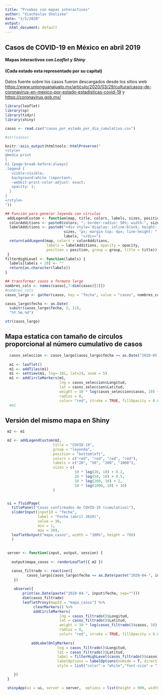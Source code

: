 ---
title: "Pruebas con mapas interactivos"
author: "Viacheslav Shalisko"
date: "2/5/2020"
output:
  html_document: default
---

## Casos de COVID-19 en México en abril 2019

#### Mapas interactivos con *Leaflet* y *Shiny*
#### (Cada estado esta representado por su capital)

Datos fuente sobre los casos fueron descargados desde los sitios web
<https://www.unionguanajuato.mx/articulo/2020/03/29/cultura/casos-de-coronavirus-en-mexico-por-estado-estadisticas-covid-19>
y <https://coronavirus.gob.mx/>


```{r}
library(leaflet)
library(sp)
library(tidyr)
library(shiny)

casos <- read.csv("casos_por_estado_por_dia_cumulativo.csv")

#str(casos)
```

```{r}
knitr::asis_output(htmltools::htmlPreserve("
<style>
@media print
{
h1 {page-break-before:always}
.legend {
   visble:visible;
   background:white !important;
   -webkit-print-color-adjust: exact;
   opacity: 1;
  }
}
</style>
"))
```


```{r}
## Función para generar leyenda con circulos
 addLegendCustom <- function(map, title, colors, labels, sizes, position, group, opacity = 0.5) {
  colorAdditions <- paste0(colors, "; border-radius: 50%; width:", sizes, "px; height:", sizes, "px")
  labelAdditions <- paste0("<div style='display: inline-block; height: ", 
                           sizes, "px; margin-top: 4px; line-height: ", sizes, "px;'>", 
                           labels, "</div>")
  return(addLegend(map, colors = colorAdditions, 
                   labels = labelAdditions, opacity = opacity, 
                   position = position, group = group, title = title))
 }
filterHighLevel <- function(labels) {
  labels[labels < 20] <- ""
  return(as.character(labels))
}
```


```{r}
## transformar casos a formato largo
nombres_cols <- names(casos[,7:dim(casos)[2]])
#nombres_cols
casos_largo <- gather(casos, key = "fecha", value = "casos", nombres_cols)

casos_largo$fecha <- as.Date(
  substr(casos_largo$fecha, 2, 11),
  "%Y.%m.%d")

str(casos_largo)

```

## Mapa estatica con tamaño de circulos proporcional al número cumulativo de casos

```{r fig.width = 9, fig.height = 8}

  casos_seleccion <- casos_largo[casos_largo$fecha == as.Date("2020-05-01"),]
  
  m1 <- leaflet()
  m1 <- addTiles(m1)
  m1 <- setView(m1, lng=-101, lat=24, zoom = 5)
  m1 <- addCircleMarkers(m1, 
                         lng = casos_seleccion$Longitud, 
                         lat = casos_seleccion$Latitud, 
                         weight = 10 * log(casos_seleccion$casos, 10) + 0.01 * casos_seleccion$casos, 
                         radius = 0, 
                         color= "red", stroke = TRUE, fillOpacity = 0.8)
  #m1
```

## Versión del mismo mapa en Shiny

```{r fig.width = 9, fig.height = 12}

 m2 <- m1

 m2 <- addLegendCustom(m2, 
                      title = "COVID-19",
                      group = "leyenda",
                      position = "bottomleft",
                      colors = c("red", "red", "red", "red"), 
                      labels = c("20", "50", "200", "1000"), 
                      sizes = c(
                                10 * log(20, 10) + 0.2, 
                                10 * log(50, 10) + 0.5, 
                                10 * log(200, 10) + 2,
                                10 * log(1000, 10) + 10)
                      )


 ui = fluidPage(
   titlePanel("Casos confirmados de COVID-19 (cumulativo)"),
   sliderInput(inputId = "fecha", 
               label = "Fecha (abril 2020)", 
               value = 30, 
               min = 1, 
               max = 30),
   leafletOutput("mapa_casos", width = "100%", height = 700)
   )
 
 
 server <- function(input, output, session) {
   
   output$mapa_casos <- renderLeaflet({ m2 })

   casos_filtrado <- reactive({
          casos_largo[casos_largo$fecha == as.Date(paste("2020-04-", input$fecha, sep="")),c("Longitud","Latitud","casos")]
    })
 
    observe({
        print(as.Date(paste("2020-04-", input$fecha, sep="")))
        dim(casos_filtrado)
        leafletProxy(mapId = "mapa_casos") %>%
             clearMarkers() %>%
             addCircleMarkers(
                         lng = casos_filtrado()$Longitud, 
                         lat = casos_filtrado()$Latitud, 
                         weight = 10 * log(casos_filtrado()$casos, 10) + 0.01 * casos_filtrado()$casos, 
                         radius = 0, 
                         color= "red", stroke = TRUE, fillOpacity = 0.8) %>%
        
            addLabelOnlyMarkers(
                        lng = casos_filtrado()$Longitud, 
                        lat = casos_filtrado()$Latitud, 
                        label = filterHighLevel(casos_filtrado()$casos),
                        labelOptions = labelOptions(noHide = T, direction = 'center', textOnly = T,
                        style = list("color" = "white","font-size" = "12px")))         

    })
 }

 shinyApp(ui = ui, server = server,  options = list(height = 900, width = "100%") )


```

